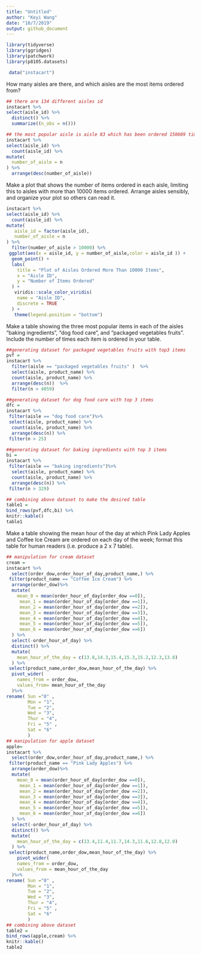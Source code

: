 ```yaml
---
title: "Untitled"
author: "Keyi Wang"
date: "10/7/2019"
output: github_document
---
```


```r
library(tidyverse)
library(ggridges)
library(patchwork)
library(p8105.datasets)

```


```r
 data("instacart")
```
How many aisles are there, and which aisles are the most items ordered from?
```r
## there are 134 different aisles id
instacart %>%
select(aisle_id) %>%
  distinct() %>%
  summarize((n_obs = n())) 

## the most popular aisle is aisle 83 which has been ordered 150609 times
instacart %>%
select(aisle_id) %>%
  count(aisle_id) %>%
mutate(
  number_of_aisle = n
) %>%
  arrange(desc(number_of_aisle)) 
```

Make a plot that shows the number of items ordered in each aisle, limiting this to aisles with more than 10000 items ordered. Arrange aisles sensibly, and organize your plot so others can read it.
```r
instacart %>%
select(aisle_id) %>%
  count(aisle_id) %>%
mutate(
   aisle_id = factor(aisle_id),
   number_of_aisle = n
) %>%
  filter(number_of_aisle > 10000) %>%
 ggplot(aes(x = aisle_id, y = number_of_aisle,color = aisle_id )) +
  geom_point() +
  labs(
    title = "Plot of Aisles Ordered More Than 10000 Items",
    x = "Aisle ID",
    y = "Number of Items Ordered"
  ) +
   viridis::scale_color_viridis(
    name = "Aisle ID", 
    discrete = TRUE
  ) +
   theme(legend.position = "bottom")

```
Make a table showing the three most popular items in each of the aisles “baking ingredients”, “dog food care”, and “packaged vegetables fruits”. Include the number of times each item is ordered in your table.
```r
##generating dataset for packaged vegetables fruits with top3 items
pvf =
instacart %>%
  filter(aisle == "packaged vegetables fruits" )  %>%
  select(aisle, product_name) %>%
  count(aisle, product_name) %>%
  arrange(desc(n))  %>%
  filter(n > 4059) 

##generating dataset for dog food care with top 3 items
dfc = 
instacart %>%
 filter(aisle == "dog food care")%>%
 select(aisle, product_name) %>%
  count(aisle, product_name) %>%
  arrange(desc(n)) %>%
 filter(n > 25) 

##generating dataset for baking ingredients with top 3 items
bi =
instacart %>%
 filter(aisle == "baking ingredients")%>%
  select(aisle, product_name) %>%
  count(aisle, product_name) %>%
  arrange(desc(n)) %>%
 filter(n > 329)

## combining above dataset to make the desired table
table1 =
bind_rows(pvf,dfc,bi) %>%
knitr::kable()
table1 
```
Make a table showing the mean hour of the day at which Pink Lady Apples and Coffee Ice Cream are ordered on each day of the week; format this table for human readers (i.e. produce a 2 x 7 table).
```r
## manipulation for cream dataset
cream =
instacart %>%
  select(order_dow,order_hour_of_day,product_name,) %>%
 filter(product_name == "Coffee Ice Cream") %>%
  arrange(order_dow)%>%
  mutate(
    mean_0 = mean(order_hour_of_day[order_dow ==0]),
     mean_1 = mean(order_hour_of_day[order_dow ==1]),
     mean_2 = mean(order_hour_of_day[order_dow ==2]),
     mean_3 = mean(order_hour_of_day[order_dow ==3]),
     mean_4 = mean(order_hour_of_day[order_dow ==4]),
     mean_5 = mean(order_hour_of_day[order_dow ==5]),
     mean_6 = mean(order_hour_of_day[order_dow ==6])
  ) %>%
  select(-order_hour_of_day) %>%
  distinct() %>%
  mutate(
    mean_hour_of_the_day = c(13.8,14.3,15.4,15.3,15.2,12.3,13.8)
  ) %>%
 select(product_name,order_dow,mean_hour_of_the_day) %>% 
  pivot_wider(
    names_from = order_dow,
    values_from= mean_hour_of_the_day
  )%>%
rename( Sun ="0" ,
        Mon = "1",
        Tue = "2",
        Wed = "3",
        Thur = "4",
        Fri = "5" ,
        Sat = "6"
        )
## manipulation for apple dataset
apple=
instacart %>%
  select(order_dow,order_hour_of_day,product_name,) %>%
 filter(product_name == "Pink Lady Apples") %>%
  arrange(order_dow)%>%
  mutate(
    mean_0 = mean(order_hour_of_day[order_dow ==0]),
     mean_1 = mean(order_hour_of_day[order_dow ==1]),
     mean_2 = mean(order_hour_of_day[order_dow ==2]),
     mean_3 = mean(order_hour_of_day[order_dow ==3]),
     mean_4 = mean(order_hour_of_day[order_dow ==4]),
     mean_5 = mean(order_hour_of_day[order_dow ==5]),
     mean_6 = mean(order_hour_of_day[order_dow ==6])
  ) %>%
  select(-order_hour_of_day) %>%
  distinct() %>%
  mutate(
    mean_hour_of_the_day = c(13.4,11.4,11.7,14.3,11.6,12.8,12.0)
  ) %>%
 select(product_name,order_dow,mean_hour_of_the_day) %>% 
    pivot_wider(
    names_from = order_dow,
    values_from = mean_hour_of_the_day
  )%>% 
rename( Sun ="0" ,
        Mon = "1",
        Tue = "2",
        Wed = "3",
        Thur = "4",
        Fri = "5" ,
        Sat = "6"
        )
## combining above dataset
table2 =
bind_rows(apple,cream) %>%
knitr::kable()
table2
 

```


